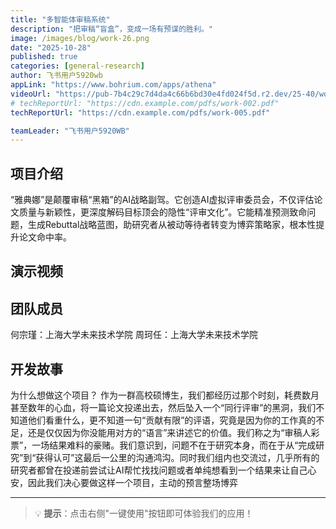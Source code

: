 ```yaml
---
title: "多智能体审稿系统"
description: "把审稿“盲盒”，变成一场有预谋的胜利。"
image: /images/blog/work-26.png
date: "2025-10-28"
published: true
categories: [general-research]
author: 飞书用户5920wb
appLink: "https://www.bohrium.com/apps/athena"
videoUrl: "https://pub-7b4c29c7d4da4c66b6bd30e4fd024f5d.r2.dev/25-40/work-video-26.mp4"
# techReportUrl: "https://cdn.example.com/pdfs/work-002.pdf"
techReportUrl: "https://cdn.example.com/pdfs/work-005.pdf"

teamLeader: "飞书用户5920WB"
---
```


## 项目介绍

“雅典娜”是颠覆审稿“黑箱”的AI战略副驾。它创造AI虚拟评审委员会，不仅评估论文质量与新颖性，更深度解码目标顶会的隐性“评审文化”。它能精准预测致命问题，生成Rebuttal战略蓝图，助研究者从被动等待者转变为博弈策略家，根本性提升论文命中率。

## 演示视频

<VideoPlayer
  src="https://pub-7b4c29c7d4da4c66b6bd30e4fd024f5d.r2.dev/25-40/work-video-26.mp4"
  poster="/images/blog/work-26.png"
/>

## 团队成员

何宗瑾：上海大学未来技术学院
周珂任：上海大学未来技术学院

## 开发故事

为什么想做这个项目？
作为一群高校硕博生，我们都经历过那个时刻，耗费数月甚至数年的心血，将一篇论文投递出去，然后坠入一个“同行评审”的黑洞，我们不知道他们看重什么，更不知道一句“贡献有限”的评语，究竟是因为你的工作真的不足，还是仅仅因为你没能用对方的“语言”来讲述它的价值。我们称之为“审稿人彩票”，一场结果难料的豪赌。我们意识到，问题不在于研究本身，而在于从“完成研究”到“获得认可”这最后一公里的沟通鸿沟。同时我们组内也交流过，几乎所有的研究者都曾在投递前尝试让AI帮忙找找问题或者单纯想看到一个结果来让自己心安，因此我们决心要做这样一个项目，主动的预言整场博弈

---

> 💡 **提示**：点击右侧"一键使用"按钮即可体验我们的应用！
